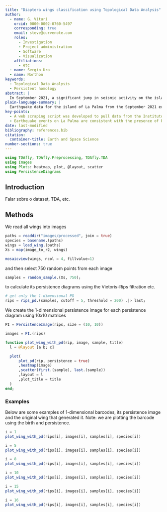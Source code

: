 ```yaml
---
title: "Diaptera wings classification using Topological Data Analysis"
author:
  - name: G. Vituri
    orcid: 0000-0002-0760-5497
    corresponding: true
    email: steve@curvenote.com
    roles:
      - Investigation
      - Project administration
      - Software
      - Visualization
    affiliations:
      - etc
  - name: Sergio Ura
  - name: Northon
keywords:
  - Topological Data Analysis
  - Persistent homology
abstract: |
  In September 2021, a significant jump in seismic activity on the island of La Palma (Canary Islands, Spain) signaled the start of a volcanic crisis that still continues at the time of writing. Earthquake data is continually collected and published by the Instituto Geográphico Nacional (IGN). ...
plain-language-summary: |
  Earthquake data for the island of La Palma from the September 2021 eruption is found ...
key-points:
  - A web scraping script was developed to pull data from the Instituto Geogràphico Nacional into a machine-readable form for analysis
  - Earthquake events on La Palma are consistent with the presence of both mantle and crustal reservoirs.
date: last-modified
bibliography: references.bib
citation:
  container-title: Earth and Space Science
number-sections: true
---
```


```julia
using TDAfly, TDAfly.Preprocessing, TDAfly.TDA
using Images
using Plots: heatmap, plot, @layout, scatter
using PersistenceDiagrams
```

## Introduction

Falar sobre o dataset, TDA, etc.

## Methods

We read all wings into images

```julia
paths = readdir("images/processed", join = true)
species = basename.(paths)
wings = load_wing.(paths)
Xs = map(image_to_r2, wings)

mosaicview(wings, ncol = 4, fillvalue=1)
```

and then select 750 random points from each image

```julia
samples = random_sample.(Xs, 750);
```

to calculate its persistence diagrams using the Vietoris-Rips filtration etc.

```julia
# get only the 1-dimensional PD
rips = rips_pd.(samples, cutoff = 5, threshold = 200) .|> last;
```

We create the 1-dimensional persistence image for each persistence diagram using 10x10 matrices

```julia
PI = PersistenceImage(rips, size = (10, 10))

images = PI.(rips)

function plot_wing_with_pd(rip, image, sample, title)
  l = @layout [a b; c]

  plot(
      plot_pd(rip, persistence = true)
      ,heatmap(image)
      ,scatter(first.(sample), last.(sample))
      ,layout = l
      ,plot_title = title
  )
end;
```

### Examples

Below are some examples of 1-dimensional barcodes, its persistence image and the original wing that generated it. Note: we are plotting the barcode using the birth and persistence.

```julia
i = 1
plot_wing_with_pd(rips[i], images[i], samples[i], species[i])
```


```julia
i = 5
plot_wing_with_pd(rips[i], images[i], samples[i], species[i])
```


```julia
i = 8
plot_wing_with_pd(rips[i], images[i], samples[i], species[i])
```

```julia
i = 10
plot_wing_with_pd(rips[i], images[i], samples[i], species[i])
```

```julia
i = 15
plot_wing_with_pd(rips[i], images[i], samples[i], species[i])
```

```julia
i = 16
plot_wing_with_pd(rips[i], images[i], samples[i], species[i])
```